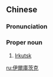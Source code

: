 ==Chinese==
{{zh-forms|s=伊尔库茨克|gloss=-}}

===Pronunciation===
{{zh-pron
|m=Yī'ěrkùcíkè
|cat=pn
}}

===Proper noun===
{{zh-proper noun}}

# [[Irkutsk]] {{gloss|city in Siberia}}

[[ru:伊爾庫茨克]]